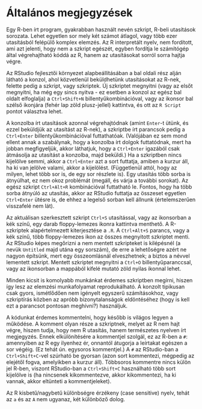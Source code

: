 # Általános megjegyzések

Egy R-ben írt program, gyakrabban használt nevén szkript, R-beli utasítások sorozata. Lehet egyetlen sor mely két számot átlagol, vagy több ezer utasításból felépülő komplex elemzés. Az R interpretált nyelv, nem fordított, ami azt jelenti, hogy nem a szkript egészét, egyben fordítja le számítógép által végrehajtható kóddá az R, hanem az utasításokat sorról sorra hajtja végre.

Az RStudio fejlesztői környezet alapbeállításában a bal oldali rész alján látható a konzol, ahol közvetlenül beküldhetünk utasításokat az R-nek, felette pedig a szkript, vagy szkriptek. Új szkriptet megnyitni (vagy az elsőt megnyitni, ha még egy sincs nyitva - ez esetben a konzol az egész bal oldalt elfoglalja) a `Ctrl+Shift+N` billentyűkombinációval, vagy az ikonsor bal szélső ikonjára (fehér lap zöld plusz-jellel) kattintva, és ott az `R Script` pontot választva lehet.

A konzolba írt utasítások azonnal végrehajtódnak (amint `Enter`-t ütünk, és ezzel beküldjük az utasítást az R-nek), a szkriptbe írt parancsok pedig a `Ctrl+Enter` billentyűkombinációval futtathatóak. (Valójában ez sem mond ellent annak a szabálynak, hogy a konzolba írt dolgok futtatódnak, mert ha jobban megfigyeljük, akkor láthatjuk, hogy a `Ctrl+Enter` igazából csak átmásolja az utasítást a konzolba, majd beküldi.) Ha a szkriptben nincs kijelölve semmi, akkor a `Ctrl+Enter` azt a sort futtatja, amiben a kurzur áll, ha ki van jelölve valami, akkor a kijelölést. (Függetlenül attól, hogy az milyen, lehet több sor is, de egy sor részlete is). Egy utasítás több sorba is átnyúlhat, ez nem okoz problémát (megáll, és várja a további sorokat). Az egész szkript `Ctrl+Alt+R` kombinációval futtatható le. Fontos, hogy ha több sorba átnyúló az utasítás, akkor az RStudio futtatja az összeset egyetlen `Ctrl+Enter` ütésre is, de ehhez a legelső sorban kell állnunk (értelemszerűen visszafelé nem lát).

Az aktuálisan szerkesztett szkript `Ctrl+S` utasítással, vagy az ikonsorban a kék színű, egy darab floppy-lemezes ikonra kattintva menthető. A R-szkriptek alapértelmezett kiterjesztése a `.R`. A `Ctrl+Alt+S` parancs, vagy a kék színű, több floppy-lemezes ikon az összes megnyitott szkriptet menti. Az RStudio képes megőrizni a nem mentett szkripteket is kilépésnél (a nevük `Untitled` majd utána egy sorszám), de erre a lehetőségre azért ne nagyon építsünk, mert egy összeomlásnál elveszhetnek; a biztos a névvel lementett szkript. Mentett szkriptet megnyitni a `Ctrl+O` billentyűparanccsal, vagy az ikonsorban a mappából kifelé mutató zöld nyilas ikonnal lehet.

Minden kicsit is komolyabb munkánkat érdemes szkriptben megírni, hiszen így lesz az elemzési munkafolyamat reprodukálható. A konzolt tipikusan csak gyors, ismétlődően nem igényelt egyszerű számításokhoz, vagy szkriptírás közben az apróbb bizonytalanságok eldöntéséhez (hogy is kell ezt a parancsot pontosan meghívni?) használjuk.

A kódunkat érdemes kommentelni, hogy később is világos legyen a működése. A komment olyan része a szkriptnek, melyet az R nem hajt végre, hiszen tudja, hogy nem R utasítás, hanem természetes nyelven írt megjegyzés. Ennek elkülönítésére a kommentjel szolgál, ez az R-ben a `#`: amennyiben az R egy ilyenhez ér, onnantól átugorja a leírtakat egészen a sor végéig. (Ez tehát ún. egysoros kommentjel.) A `#` az RStudio-ban a `Ctrl+Shift+C`-vel szúrható be gyorsan (azon sort kommentezi, mégpedig az elejétől fogva, amelyikben a kurzur áll). Többsoros kommentre nincs külön jel R-ben, viszont RStudio-ban a `Ctrl+Shift+C` használható több sort kijelölve is (ha nincsenek kikommentezve, akkor kikommentezi, ha ki vannak, akkor eltünteti a kommentjeleket).

Az R kisbetű/nagybetű különbségre érzékeny (case sensitive) nyelv, tehát az `a` és az `A` nem ugyanaz, két különböző dolog.
